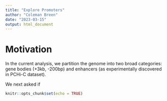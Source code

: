 ```yaml
---
title: "Explore Promoters"
author: "Coleman Breen"
date: "2023-03-15"
output: html_document
---
```


# Motivation

In the current analysis, we partition the genome into two broad categories: gene bodies (+3kb, -200bp) and enhancers (as experimentally discovered in PCHi-C dataset).

We next asked if 

```r
knitr::opts_chunk$set(echo = TRUE)
```
